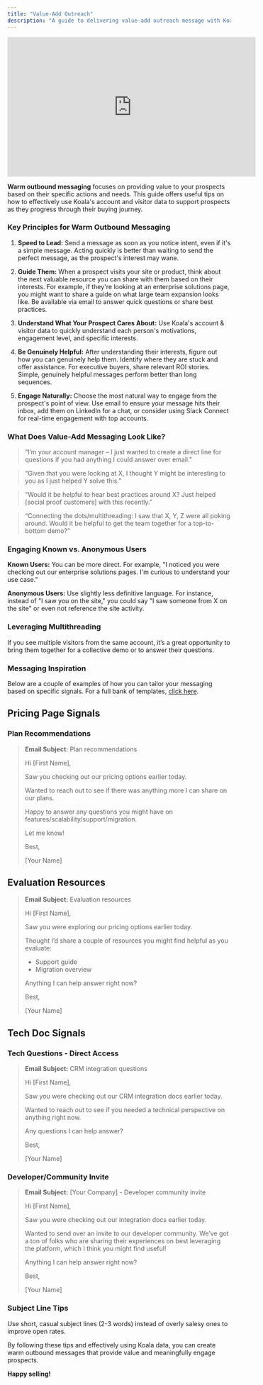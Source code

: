 ```yaml
---
title: "Value-Add Outreach"
description: "A guide to delivering value-add outreach message with Koala"
---
```


<iframe
  width="560"
  height="315"
  src="https://www.youtube.com/embed/OWt_ikPv1AE?si=BtNEHzG84GZbMZHC"
  title="YouTube video player"
  frameborder="0"
  allow="accelerometer; autoplay; clipboard-write; encrypted-media; gyroscope; picture-in-picture"
  allowfullscreen
></iframe>

**Warm outbound messaging** focuses on providing value to your prospects based on their specific actions and needs. This guide offers useful tips on how to effectively use Koala's account and visitor data to support prospects as they progress through their buying journey.

### Key Principles for Warm Outbound Messaging

1. **Speed to Lead:** Send a message as soon as you notice intent, even if it's a simple message. Acting quickly is better than waiting to send the perfect message, as the prospect's interest may wane.

2. **Guide Them:** When a prospect visits your site or product, think about the next valuable resource you can share with them based on their interests. For example, if they're looking at an enterprise solutions page, you might want to share a guide on what large team expansion looks like. Be available via email to answer quick questions or share best practices.

3. **Understand What Your Prospect Cares About:** Use Koala's account & visitor data to quickly understand each person's motivations, engagement level, and specific interests.

4. **Be Genuinely Helpful:** After understanding their interests, figure out how you can genuinely help them. Identify where they are stuck and offer assistance. For executive buyers, share relevant ROI stories. Simple, genuinely helpful messages perform better than long sequences.

5. **Engage Naturally:** Choose the most natural way to engage from the prospect's point of view. Use email to ensure your message hits their inbox, add them on LinkedIn for a chat, or consider using Slack Connect for real-time engagement with top accounts.

### What Does Value-Add Messaging Look Like?

> “I’m your account manager – I just wanted to create a direct line for questions if you had anything I could answer over email.”

> “Given that you were looking at X, I thought Y might be interesting to you as I just helped Y solve this.”

> “Would it be helpful to hear best practices around X? Just helped [social proof customers] with this recently.”

> “Connecting the dots/multithreading: I saw that X, Y, Z were all poking around. Would it be helpful to get the team together for a top-to-bottom demo?”

### Engaging Known vs. Anonymous Users

**Known Users:**
You can be more direct. For example, "I noticed you were checking out our enterprise solutions pages. I'm curious to understand your use case."

**Anonymous Users:**
Use slightly less definitive language. For instance, instead of "I saw you on the site," you could say "I saw someone from X on the site" or even not reference the site activity.

### Leveraging Multithreading

If you see multiple visitors from the same account, it’s a great opportunity to bring them together for a collective demo or to answer their questions.

### Messaging Inspiration

Below are a couple of examples of how you can tailor your messaging based on specific signals. For a full bank of templates, [click here](https://docs.google.com/document/d/1QFhf80tt6J6BRk5ij77W-heEHYuQCMev66UAJtbWtFM/edit).

## Pricing Page Signals

### Plan Recommendations

> **Email Subject:** Plan recommendations
>
> Hi [First Name],
>
> Saw you checking out our pricing options earlier today.
>
> Wanted to reach out to see if there was anything more I can share on our plans.
>
> Happy to answer any questions you might have on features/scalability/support/migration.
>
> Let me know!
>
> Best,
>
> [Your Name]

## Evaluation Resources

> **Email Subject:** Evaluation resources
>
> Hi [First Name],
>
> Saw you were exploring our pricing options earlier today.
>
> Thought I’d share a couple of resources you might find helpful as you evaluate:
>
> - Support guide
> - Migration overview
>
> Anything I can help answer right now?
>
> Best,
>
> [Your Name]

## Tech Doc Signals

### Tech Questions - Direct Access

> **Email Subject:** CRM integration questions
>
> Hi [First Name],
>
> Saw you were checking out our CRM integration docs earlier today.
>
> Wanted to reach out to see if you needed a technical perspective on anything right now.
>
> Any questions I can help answer?
>
> Best,
>
> [Your Name]

### Developer/Community Invite

> **Email Subject:** [Your Company] - Developer community invite
>
> Hi [First Name],
>
> Saw you were checking out our integration docs earlier today.
>
> Wanted to send over an invite to our developer community. We’ve got a ton of folks who are sharing their experiences on best leveraging the platform, which I think you might find useful!
>
> Anything I can help answer right now?
>
> Best,
>
> [Your Name]

### Subject Line Tips

Use short, casual subject lines (2-3 words) instead of overly salesy ones to improve open rates.

By following these tips and effectively using Koala data, you can create warm outbound messages that provide value and meaningfully engage prospects.

**Happy selling!**
